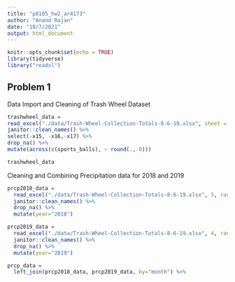 ```yaml
---
title: "p8105_hw2_ar4173"
author: "Anand Rajan"
date: "10/7/2021"
output: html_document
---
```


```r
knitr::opts_chunk$set(echo = TRUE)
library(tidyverse)
library("readxl")
```

## Problem 1

Data Import and Cleaning of Trash Wheel Dataset

```r
trashwheel_data = 
read_excel("./data/Trash-Wheel-Collection-Totals-8-6-19.xlsx", sheet = "Mr. Trash Wheel") %>% 
janitor::clean_names() %>% 
select(-x15, -x16,-x17) %>% 
drop_na() %>% 
mutate(across(c(sports_balls), ~ round(., 0)))

trashwheel_data
```


Cleaning and Combining Precipitation data for 2018 and 2019


```r
prcp2018_data =
  read_excel("./data/Trash-Wheel-Collection-Totals-8-6-19.xlsx", 5, range="A2:B15") %>% 
  janitor::clean_names() %>% 
  drop_na() %>% 
  mutate(year="2018")

prcp2019_data =
  read_excel("./data/Trash-Wheel-Collection-Totals-8-6-19.xlsx", 4, range="A2:B15") %>% 
  janitor::clean_names() %>% 
  drop_na() %>% 
  mutate(year="2019")

prcp_data = 
  left_join(prcp2018_data, prcp2019_data, by="month") %>% 
  
```

